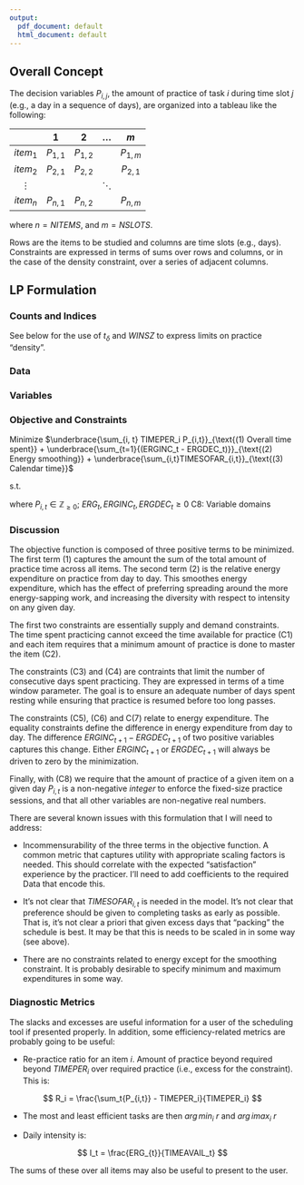 ```yaml
---
output:
  pdf_document: default
  html_document: default
---
```

## Overall Concept

The decision variables $P_{i,j}$, the amount of practice of task $i$ during
time slot $j$ (e.g., a day in a sequence of days), are organized into a tableau like the following:

|          | $1$   | $2$ |$\ldots$|$m$|
|:--------:|:-------:|:-------:|:--------:|:--------:|
|$item_1$  | $P_{1,1}$    | $P_{1,2}$   |   |   $P_{1,m}$      |
|$item_2$  | $P_{2,1}$    | $P_{2,2}$   |  |    $P_{2,1}$     |
|$\vdots$  |          |   |    $\ddots$     |       |
|$item_{n}$| $P_{n,1}$|$P_{n,2}$   |        | $P_{n,m}$       |

where $n =NITEMS$, and $m = NSLOTS$.

Rows are the items to be studied and columns are time 
slots (e.g., days). Constraints are expressed in terms of sums over
rows and columns, or in the 
case of the density constraint, over a series of adjacent columns.

## LP Formulation

### Counts and Indices

\begin{align*}
&NITEMS             && \text{Number of items to schedule} \\
&NSLOTS             && \text{Number of time slots available} \\
&i \in \{0, 1,  \ldots, NITEMS-1 \} && \text{Index over items}\\
&t \in \{0, 1, \ldots, NSLOTS-1 \} && \text{Index over time slots} \\
&t_\delta \in \{0, 1, \ldots, WINSZ-1\} && \text{Index over time window}
\end{align*}

See below for the use of $t_\delta$ and $WINSZ$ to express 
limits on practice "density".

### Data

\begin{align*}
&ERGUSED_i          && \text{Amount of mental "energy" required per unit of practice time for task i ("ergs" of energy)} \\
&ERGEVAIL_t        && \text{Amount of mental "energy" available per day ("ergs"/day)}\\
&TIMEAVAIL_t       && \text{Amount of time resource available during a training slot $t$ (time units per day)} \\
&TIMEPER_i         && \text{Practice time needed to master item $i$} \\
&MINPERWIN_i  && \text{Minimum number of training slots for item $i$ within a window (days)} \\
&MAXPERWIN_i  && \text{Maximum number of training slots for item $i$ within a window (days)} \\
&WINSZ            && \text{Used to express minimum and maximum "density" of practice days (days)}\\
\end{align*}

### Variables

\begin{align*}
&P_{i,t}      && \text{Amount of practice in time slot $t$ for item $i$ (number of units of time study)}\\ & && \textbf{NB: This is an integer.}\\
&ERG_{t}           && \text{Energy expended on a given day (macro over $P$)}\\
&ERGDEC_t     && \text{Amount by which energy expenditure decreased at $t$ from $t-1$}\\
&ERGINC_t     && \text{Amount by which energy expenditure increased at $t$ from $t-1$}\\
&TIMESOFAR_{i,t}      && \text{Amount of practice for item $i$ up to and including time $t$ (Macro over $P$)}\\
\end{align*}

### Objective and Constraints

Minimize $\underbrace{\sum_{i, t} TIMEPER_i P_{i,t}}_{\text{(1) Overall time spent}} 
        + \underbrace{\sum_{t=1}{(ERGINC_t - ERGDEC_t)}}_{\text{(2) Energy smoothing}}
        + \underbrace{\sum_{i,t}TIMESOFAR_{i,t}}_{\text{(3) Calendar time}}$

s.t.
\begin{align*}
&& \sum_{i}{P_{i,t}} &\leq TIMEAVAIL_t\ \forall\ t 
  && \text{C1: No more time allocated to time slot than available} \\
&& \sum_{t}{P_{i,t}} &\geq TIMEPER_i\   \forall\ i 
  && \text{C2: Practice time greater than required to learn item} \\
&& \sum_{i}{P_{i,t + t_\delta}}  &\geq MINPERWIN\ \forall i, t \forall t_\delta 
  && \text{C3: Practice spacing - min. amount in window} \\
&& \sum_{i}{P_{i,t + t_\delta}}  &\leq MAXPERWIN\ \forall i, t
  && \text{C4: Practice spacing for rest - max. amount in window}\\
&& TIMESOFAR_{i,t} &= \sum_i{\sum_{t0=0 \ldots t}{P_{i,t0}}}\ \forall i,t 
  && \text{C5: Defn. Used in objective to bias toward finishing earlier}\\
&& ERG_{t} &= \sum_i{ERGUSED_i \times P_{i,t}}\ \forall t
  && \text{C6: Defn. Used to define increase/decrease for smoothign.}\\
&& ERGINC_{t+1} - ERGDEC_{t+1} &= ERG_{t+1} - ERG_{t}\ \forall t
  && \text{C7: Defn. Change in either direction. One always zero.}\\
\end{align*}

where $P_{i,t} \in \mathbb Z_{\ge 0};\ ERG_{t}, ERGINC_{t}, ERGDEC_{t} \geq 0\ \text{C8: Variable domains}$

### Discussion

The objective function is composed of three positive terms
to be minimized. The first term (1)
captures the amount the sum of the total amount of practice time across all
items. The second term (2) is the relative energy expenditure on practice
from day to day. This smoothes energy expenditure, which has the effect
of preferring spreading around the more energy-sapping work, and increasing
the diversity with respect to intensity on any given day. 

The first two constraints are essentially supply and demand constraints. 
The time spent practicing cannot exceed the time available for practice (C1)
and each item requires that a minimum amount of practice is done to master the
item (C2).

The constraints (C3) and (C4) are contraints that limit the number of consecutive
days spent practicing. They are expressed in terms of a time window
parameter. The goal is to ensure an adequate number of days spent resting while
ensuring that practice is resumed before too long passes.

The constraints (C5), (C6) and C(7) relate to energy expenditure. The equality
constraints define the difference in energy expenditure from day to day. The
difference $ERGINC_{t+1} - ERGDEC_{t+1}$ of two positive variables captures
this change. Either $ERGINC_{t+1}$ or $ERGDEC_{t+1}$ will always be driven
to zero by the minimization.

Finally, with (C8) we require that the amount of practice of a given item on a given
day $P_{i,t}$ is a non-negative *integer* to enforce the fixed-size
practice sessions, and that all other variables are non-negative 
real numbers.

There are several known issues with this formulation that I will need to address:

* Incommensurability of the three terms in the objective function. A common metric that captures utility with appropriate scaling factors is needed. This should correlate
with the expected "satisfaction" experience by the practicer. I'll need to add
coefficients to the required Data that encode this.

* It's not clear that $TIMESOFAR_{i,t}$ is needed in the model. It's not clear that preference should be given to completing tasks as early as possible. That is, it's
not clear a priori that given excess days that "packing" the schedule is best. It may
be that this is needs to be scaled in in some way (see above).

* There are no constraints related to energy except for the smoothing constraint. 
It is probably desirable to specify minimum and maximum expenditures in some way.

### Diagnostic Metrics

The slacks and excesses are useful information for a user of the scheduling tool
if presented properly. In addition, some efficiency-related metrics are
probably going to be useful:

* Re-practice ratio for an item $i$. Amount of practice beyond required beyond $TIMEPER_i$ over
required practice (i.e., excess for the constraint). This is:
  
$$
R_i = \frac{\sum_t{P_{i,t}} - TIMEPER_i}{TIMEPER_i}
$$

* The most and least efficient tasks are then $arg\,min_i\ r$ and $arg\,imax_i\ r$

* Daily intensity is:

$$
I_t = \frac{ERG_{t}}{TIMEAVAIL_t}
$$

The sums of these over all items may also be useful to present to the user.